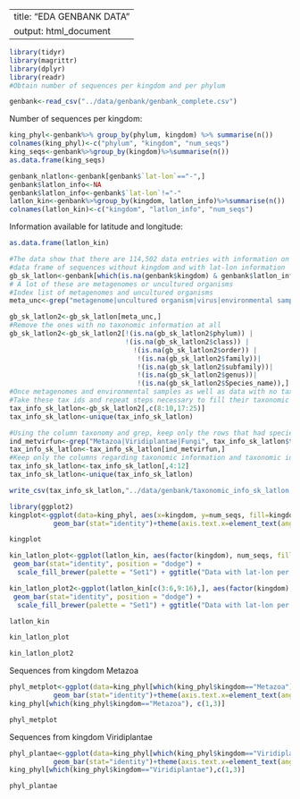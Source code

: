
---
title: "EDA GENBANK DATA"
output: html_document
---





```r
library(tidyr)
library(magrittr)
library(dplyr)
library(readr)
#Obtain number of sequences per kingdom and per phylum

genbank<-read_csv("../data/genbank/genbank_complete.csv")
```
Number of sequences per kingdom:
```r
king_phyl<-genbank%>% group_by(phylum, kingdom) %>% summarise(n())
colnames(king_phyl)<-c("phylum", "kingdom", "num_seqs")
king_seqs<-genbank%>%group_by(kingdom)%>%summarise(n())
as.data.frame(king_seqs)
```


```r
genbank_nlatlon<-genbank[genbank$`lat-lon`=="-",]
genbank$latlon_info<-NA
genbank$latlon_info<-genbank$`lat-lon`!="-"
latlon_kin<-genbank%>%group_by(kingdom, latlon_info)%>%summarise(n())
colnames(latlon_kin)<-c("kingdom", "latlon_info", "num_seqs")
```
Information available for latitude and longitude:
```r
as.data.frame(latlon_kin)
```


```r
#The data show that there are 114,502 data entries with information on latitude and longitude and no information on kingdom, these where further explored. 
#data frame of sequences without kingdom and with lat-lon information
gb_sk_latlon<-genbank[which(is.na(genbank$kingdom) & genbank$latlon_info==T),]
# A lot of these are metagenomes or uncultured organisms
#Index list of metagenomes and uncultured organisms
meta_unc<-grep("metagenome|uncultured organism|virus|environmental sample", gb_sk_latlon$taxonomy, invert = T)

gb_sk_latlon2<-gb_sk_latlon[meta_unc,]
#Remove the ones with no taxonomic information at all
gb_sk_latlon2<-gb_sk_latlon2[!(is.na(gb_sk_latlon2$phylum)) |
                             !(is.na(gb_sk_latlon2$class)) |
                               !(is.na(gb_sk_latlon2$order)) |
                                !(is.na(gb_sk_latlon2$family))|
                                !(is.na(gb_sk_latlon2$subfamily))|
                                !(is.na(gb_sk_latlon2$genus))|
                                !(is.na(gb_sk_latlon2$Species_name)),]
#Once metagenomes and environmental samples as well as data with no taxonomic information are excluded 1355 species remain sequences remain. 
#Take these tax ids and repeat steps necessary to fill their taxonomic information
tax_info_sk_latlon<-gb_sk_latlon2[,c(8:10,17:25)]
tax_info_sk_latlon<-unique(tax_info_sk_latlon)

#Using the column taxonomy and grep, keep only the rows that had species from metazoa, viridiplantae or fungi.
ind_metvirfun<-grep("Metazoa|Viridiplantae|Fungi", tax_info_sk_latlon$taxonomy)
tax_info_sk_latlon<-tax_info_sk_latlon[ind_metvirfun,]
#Keep only the columns regarding taxonomic information and taxonomic id
tax_info_sk_latlon<-tax_info_sk_latlon[,4:12]
tax_info_sk_latlon<-unique(tax_info_sk_latlon)

write_csv(tax_info_sk_latlon,"../data/genbank/taxonomic_info_sk_latlon.csv")


```

```r
library(ggplot2)
kingplot<-ggplot(data=king_phyl, aes(x=kingdom, y=num_seqs, fill=kingdom))+
           geom_bar(stat="identity")+theme(axis.text.x=element_text(angle=90)) + ggtitle("Number of sequences per kingdom")

```

```r

kingplot

```

```r

kin_latlon_plot<-ggplot(latlon_kin, aes(factor(kingdom), num_seqs, fill=latlon_info)) +
 geom_bar(stat="identity", position = "dodge") + 
  scale_fill_brewer(palette = "Set1") + ggtitle("Data with lat-lon per Kingdom.") + theme(axis.text.x = element_text(angle = 90)) + xlab("Kingdom") + ylab ("Number of sequences") 

kin_latlon_plot2<-ggplot(latlon_kin[c(3:6,9:16),], aes(factor(kingdom), num_seqs, fill=latlon_info)) +
 geom_bar(stat="identity", position = "dodge") + 
  scale_fill_brewer(palette = "Set1") + ggtitle("Data with lat-lon per kingdom, excluding Metazoa and NA.") + xlab("Kingdom") + ylab ("Number of sequences")

latlon_kin
```

```r
kin_latlon_plot
```


```r
kin_latlon_plot2
```

Sequences from kingdom Metazoa

```r

phyl_metplot<-ggplot(data=king_phyl[which(king_phyl$kingdom=="Metazoa"),], aes(x=phylum, y=num_seqs, fill=phylum))+
           geom_bar(stat="identity")+theme(axis.text.x=element_text(angle=90)) + ggtitle("Number of sequences per phylum for Metazoa") + xlab("Phylum") + ylab ("Number of sequences")
king_phyl[which(king_phyl$kingdom=="Metazoa"), c(1,3)]

```

```r
phyl_metplot
```

Sequences from kingdom Viridiplantae

```r

phyl_plantae<-ggplot(data=king_phyl[which(king_phyl$kingdom=="Viridiplantae"),], aes(x=phylum, y=num_seqs, fill=phylum))+
           geom_bar(stat="identity")+theme(axis.text.x=element_text(angle=90)) + ggtitle("Number of sequences per phylum for Viridiplantae") + labs (fill="Phylum") + xlab("Phylum") + ylab ("Number of  sequences")
king_phyl[which(king_phyl$kingdom=="Viridiplantae"),c(1,3)]
```

```r
phyl_plantae
```



